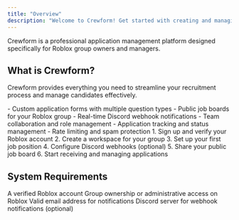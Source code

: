 ```yaml
---
title: "Overview"
description: "Welcome to Crewform! Get started with creating and managing job applications for your Roblox group."
---
```


<Info>
  Crewform is a professional application management platform designed specifically for Roblox group owners and managers.
</Info>

## What is Crewform?

Crewform provides everything you need to streamline your recruitment process and manage candidates effectively.

<CardGroup cols={2}>
  <Card title="Key Features" icon="bolt">
    - Custom application forms with multiple question types
    - Public job boards for your Roblox group
    - Real-time Discord webhook notifications
    - Team collaboration and role management
    - Application tracking and status management
    - Rate limiting and spam protection
  </Card>
  <Card title="Quick Start" icon="rocket">
    1. Sign up and verify your Roblox account
    2. Create a workspace for your group
    3. Set up your first job position
    4. Configure Discord webhooks (optional)
    5. Share your public job board
    6. Start receiving and managing applications
  </Card>
</CardGroup>

## System Requirements

<Check>
  A verified Roblox account
</Check>

<Check>
  Group ownership or administrative access on Roblox
</Check>

<Check>
  Valid email address for notifications
</Check>

<Check>
  Discord server for webhook notifications (optional)
</Check>